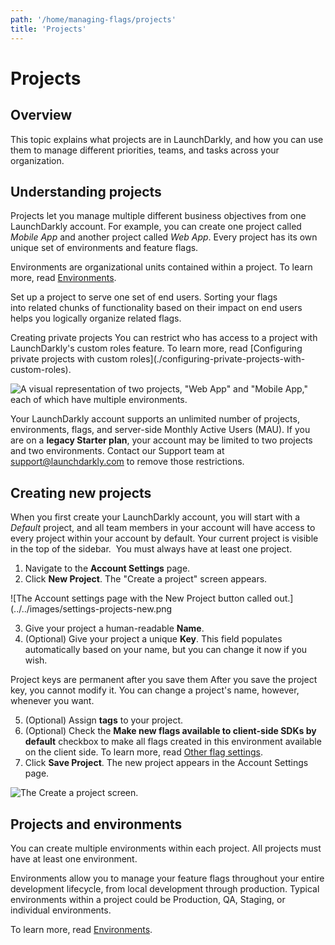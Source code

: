 ```yaml
---
path: '/home/managing-flags/projects'
title: 'Projects'
---
```


# Projects

<Metadata timeToRead={props.timeToRead} lastModifiedDateFormatted={props.lastModifiedDateFormatted} />

## Overview

This topic explains what projects are in LaunchDarkly, and how you can use them to manage different priorities, teams, and tasks across your organization.

## Understanding projects

Projects let you manage multiple different business objectives from one LaunchDarkly account. For example, you can create one project called _Mobile App_ and another project called _Web App_. Every project has its own unique set of environments and feature flags.

Environments are organizational units contained within a project. To learn more, read [Environments](./environments).

Set up a project to serve one set of end users. Sorting your flags into related chunks of functionality based on their impact on end users helps you logically organize related flags.

<Callout intent="info">
  <CalloutTitle>Creating private projects</CalloutTitle>
  <CalloutDescription>
    You can restrict who has access to a project with LaunchDarkly's custom roles feature. To learn more, read
    [Configuring private projects with custom roles](./configuring-private-projects-with-custom-roles).
  </CalloutDescription>
</Callout>

![A visual representation of two projects, "Web App" and "Mobile App," each of which have multiple environments.](../../images/projects-two-app-types.png)

Your LaunchDarkly account supports an unlimited number of projects, environments, flags, and server-side Monthly Active Users (MAU). If you are on a **legacy Starter plan**, your account may be limited to two projects and two environments. Contact our Support team at support@launchdarkly.com to remove those restrictions.

## Creating new projects

When you first create your LaunchDarkly account, you will start with a _Default_ project, and all team members in your account will have access to every project within your account by default. Your current project is visible in the top of the sidebar.  You must always have at least one project.

1. Navigate to the **Account Settings** page.
2. Click **New Project**. The "Create a project" screen appears.

![The Account settings page with the New Project button called out.](../../images/settings-projects-new.png

3. Give your project a human-readable **Name**.
4. (Optional) Give your project a unique **Key**. This field populates automatically based on your name, but you can change it now if you wish.

<Callout intent="alert">
  <CalloutTitle>Project keys are permanent after you save them</CalloutTitle>
  <CalloutDescription>
    After you save the project key, you cannot modify it. You can change a project's name, however, whenever you want.
  </CalloutDescription>
</Callout>

5. (Optional) Assign **tags** to your project.
6. (Optional) Check the **Make new flags available to client-side SDKs by default** checkbox to make all flags created in this environment available on the client side. To learn more, read [Other flag settings](./other-flag-settings).
7. Click **Save Project**. The new project appears in the Account Settings page.

![The Create a project screen.](../../images/settings-projects-create.png)

## Projects and environments

You can create multiple environments within each project. All projects must have at least one environment.

Environments allow you to manage your feature flags throughout your entire development lifecycle, from local development through production. Typical environments within a project could be Production, QA, Staging, or individual environments.

To learn more, read [Environments](./environments).
